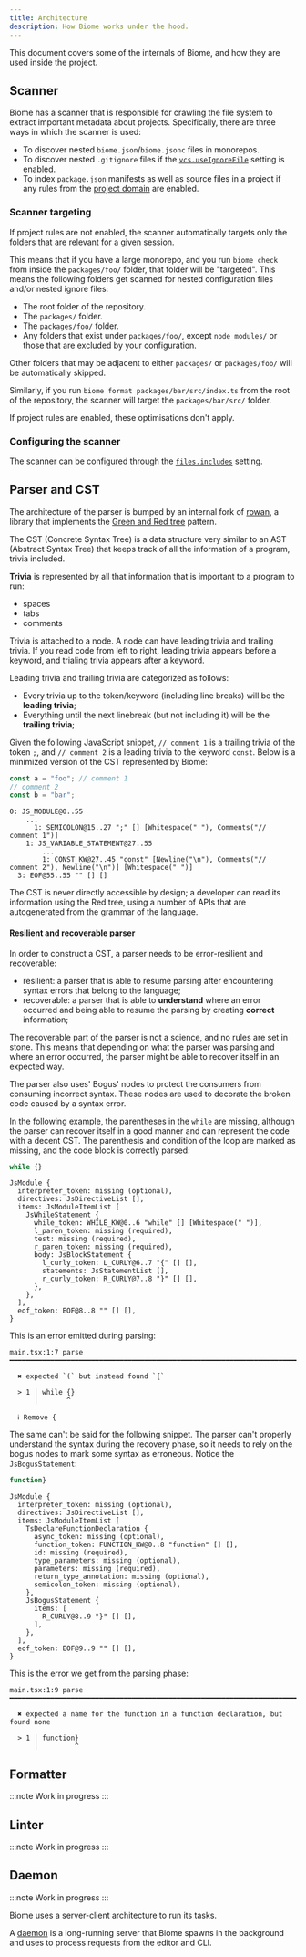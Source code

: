 ```yaml
---
title: Architecture
description: How Biome works under the hood.
---
```


This document covers some of the internals of Biome, and how they are used inside the project.

## Scanner

Biome has a scanner that is responsible for crawling the file system to extract
important metadata about projects. Specifically, there are three ways in which
the scanner is used:

- To discover nested `biome.json`/`biome.jsonc` files in monorepos.
- To discover nested `.gitignore` files if the [`vcs.useIgnoreFile`](/reference/configuration/#vcsuseignorefile) setting is enabled.
- To index `package.json` manifests as well as source files in a project if any
  rules from the [project domain](/linter/domains/#project) are enabled.

### Scanner targeting

If project rules are not enabled, the scanner automatically targets only the
folders that are relevant for a given session.

This means that if you have a large monorepo, and you run `biome check` from
inside the `packages/foo/` folder, that folder will be "targeted". This means
the following folders get scanned for nested configuration files and/or nested ignore files:

- The root folder of the repository.
- The `packages/` folder.
- The `packages/foo/` folder.
- Any folders that exist under `packages/foo/`, except `node_modules/` or
  those that are excluded by your configuration.

Other folders that may be adjacent to either `packages/` or `packages/foo/` will
be automatically skipped.

Similarly, if you run `biome format packages/bar/src/index.ts` from the root
of the repository, the scanner will target the `packages/bar/src/` folder.

If project rules are enabled, these optimisations don't apply.

### Configuring the scanner

The scanner can be configured through the
[`files.includes`](/reference/configuration/#interactionwiththescanner) setting.

## Parser and CST

The architecture of the parser is bumped by an internal fork of [rowan], a library
that implements the [Green and Red tree] pattern.

The CST (Concrete Syntax Tree) is a data structure very similar to an AST (Abstract Syntax Tree) that keeps track of all the information of a program, trivia included.

**Trivia** is represented by all that information that is important to a program to run:
- spaces
- tabs
- comments

Trivia is attached to a node. A node can have leading trivia and trailing trivia. If you read code from left to right, leading trivia appears before a keyword, and trialing trivia appears after a keyword.

Leading trivia and trailing trivia are categorized as follows:
- Every trivia up to the token/keyword (including line breaks) will be the **leading trivia**;
- Everything until the next linebreak (but not including it) will be the **trailing trivia**;

Given the following JavaScript snippet, `// comment 1` is a trailing trivia of the token `;`, and `// comment 2` is a leading trivia to the keyword `const`. Below is a minimized version of the CST represented by Biome:

```js
const a = "foo"; // comment 1
// comment 2
const b = "bar";
```

```
0: JS_MODULE@0..55
    ...
      1: SEMICOLON@15..27 ";" [] [Whitespace(" "), Comments("// comment 1")]
    1: JS_VARIABLE_STATEMENT@27..55
        ...
        1: CONST_KW@27..45 "const" [Newline("\n"), Comments("// comment 2"), Newline("\n")] [Whitespace(" ")]
  3: EOF@55..55 "" [] []
```

The CST is never directly accessible by design; a developer can read its information using the Red tree, using a number of APIs that are autogenerated from the grammar of the language.


#### Resilient and recoverable parser

In order to construct a CST, a parser needs to be error-resilient and recoverable:
- resilient: a parser that is able to resume parsing after encountering syntax errors that belong to the language;
- recoverable: a parser that is able to **understand** where an error occurred and being able to resume the parsing by creating **correct** information;

The recoverable part of the parser is not a science, and no rules are set in stone. This means that depending on what the parser was parsing and where an error occurred, the parser might be able to recover itself in an expected way.

The parser also uses' Bogus' nodes to protect the consumers from consuming incorrect syntax. These nodes are used to decorate the broken code caused by a syntax error.

In the following example, the parentheses in the `while` are missing, although the parser can recover itself in a good manner and can represent the code with a decent CST. The parenthesis and condition of the loop are marked as missing, and the code block is correctly parsed:


```js
while {}
```

```
JsModule {
  interpreter_token: missing (optional),
  directives: JsDirectiveList [],
  items: JsModuleItemList [
    JsWhileStatement {
      while_token: WHILE_KW@0..6 "while" [] [Whitespace(" ")],
      l_paren_token: missing (required),
      test: missing (required),
      r_paren_token: missing (required),
      body: JsBlockStatement {
        l_curly_token: L_CURLY@6..7 "{" [] [],
        statements: JsStatementList [],
        r_curly_token: R_CURLY@7..8 "}" [] [],
      },
    },
  ],
  eof_token: EOF@8..8 "" [] [],
}
```

This is an error emitted during parsing:

```
main.tsx:1:7 parse ━━━━━━━━━━━━━━━━━━━━━━━━━━━━━━━━━━━━━━━━━━━━━━━━━━━━━━━━━━━━━━━━━━━━━━━━━━━━━━━━━

  ✖ expected `(` but instead found `{`

  > 1 │ while {}
      │       ^

  ℹ Remove {
```

The same can't be said for the following snippet. The parser can't properly understand the syntax during the recovery phase, so it needs to rely on the bogus nodes to mark some syntax as erroneous. Notice the `JsBogusStatement`:

```js
function}
```

```
JsModule {
  interpreter_token: missing (optional),
  directives: JsDirectiveList [],
  items: JsModuleItemList [
    TsDeclareFunctionDeclaration {
      async_token: missing (optional),
      function_token: FUNCTION_KW@0..8 "function" [] [],
      id: missing (required),
      type_parameters: missing (optional),
      parameters: missing (required),
      return_type_annotation: missing (optional),
      semicolon_token: missing (optional),
    },
    JsBogusStatement {
      items: [
        R_CURLY@8..9 "}" [] [],
      ],
    },
  ],
  eof_token: EOF@9..9 "" [] [],
}
```

This is the error we get from the parsing phase:

```
main.tsx:1:9 parse ━━━━━━━━━━━━━━━━━━━━━━━━━━━━━━━━━━━━━━━━━━━━━━━━━━━━━━━━━━━━━━━━━━━━━━━━━━━━━━━━━

  ✖ expected a name for the function in a function declaration, but found none

  > 1 │ function}
      │         ^
```

## Formatter

:::note
Work in progress
:::

## Linter

:::note
Work in progress
:::
## Daemon

:::note
Work in progress
:::

Biome uses a server-client architecture to run its tasks.

A [daemon] is a long-running server
that Biome spawns in the background and uses to process requests from the editor and CLI.


[rowan]: https://github.com/rust-analyzer/rowan
[Green and Red tree]: https://learn.microsoft.com/en-us/archive/blogs/ericlippert/persistence-facades-and-roslyns-red-green-trees
[daemon]: https://en.wikipedia.org/wiki/Daemon_(computing)

